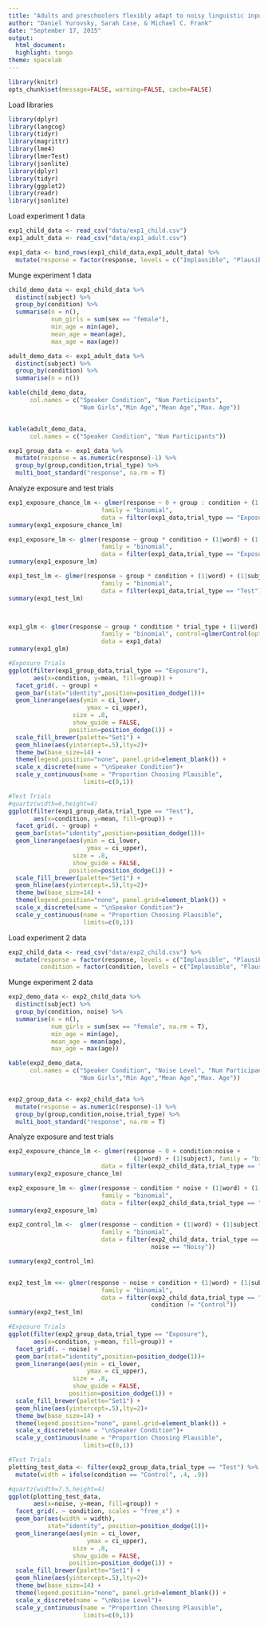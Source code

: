 ```yaml
---
title: "Adults and preschoolers flexibly adapt to noisy linguistic input"
author: "Daniel Yurovsky, Sarah Case, & Michael C. Frank"
date: "September 17, 2015"
output:
  html_document:
  highlight: tango
theme: spacelab
---
```

  ```r
library(knitr)
opts_chunk$set(message=FALSE, warning=FALSE, cache=FALSE)
```

Load libraries
```r
library(dplyr)
library(langcog)
library(tidyr)
library(magrittr)
library(lme4)
library(lmerTest)
library(jsonlite)
library(dplyr)
library(tidyr)
library(ggplot2)
library(readr)
library(jsonlite)
```

Load experiment 1 data
```r
exp1_child_data <- read_csv("data/exp1_child.csv")
exp1_adult_data <- read_csv("data/exp1_adult.csv")

exp1_data <- bind_rows(exp1_child_data,exp1_adult_data) %>%
  mutate(response = factor(response, levels = c("Implausible", "Plausible")))
```

Munge experiment 1 data
```r
child_demo_data <- exp1_child_data %>%
  distinct(subject) %>%
  group_by(condition) %>%
  summarise(n = n(),
            num_girls = sum(sex == "female"),
            min_age = min(age),
            mean_age = mean(age),
            max_age = max(age))

adult_demo_data <- exp1_adult_data %>%
  distinct(subject) %>%
  group_by(condition) %>%
  summarise(n = n())

kable(child_demo_data,
      col.names = c("Speaker Condition", "Num Participants",
                    "Num Girls","Min Age","Mean Age","Max. Age"))


kable(adult_demo_data,
      col.names = c("Speaker Condition", "Num Participants"))

exp1_group_data <- exp1_data %>%
  mutate(response = as.numeric(response)-1) %>%
  group_by(group,condition,trial_type) %>%
  multi_boot_standard("response", na.rm = T)
```

Analyze exposure and test trials
```r
exp1_exposure_chance_lm <- glmer(response ~ 0 + group : condition + (1|word) + (1|subject), 
                          family = "binomial",
                          data = filter(exp1_data,trial_type == "Exposure"))
summary(exp1_exposure_chance_lm)

exp1_exposure_lm <- glmer(response ~ group * condition + (1|word) + (1|subject), 
                          family = "binomial",
                          data = filter(exp1_data,trial_type == "Exposure"))
summary(exp1_exposure_lm)

exp1_test_lm <- glmer(response ~ group * condition + (1|word) + (1|subject), 
                          family = "binomial",
                          data = filter(exp1_data,trial_type == "Test"))
summary(exp1_test_lm)



exp1_glm <- glmer(response ~ group * condition * trial_type + (1|word) + (1|subject), 
                          family = "binomial", control=glmerControl(optimizer = "bobyqa"), 
                          data = exp1_data)
summary(exp1_glm)
```

```r
#Exposure Trials
ggplot(filter(exp1_group_data,trial_type == "Exposure"), 
       aes(x=condition, y=mean, fill=group)) +
  facet_grid(. ~ group) +
  geom_bar(stat="identity",position=position_dodge(1))+
  geom_linerange(aes(ymin = ci_lower,
                      ymax = ci_upper),
                  size = .8,
                  show_guide = FALSE,
                 position=position_dodge(1)) +
  scale_fill_brewer(palette="Set1") +
  geom_hline(aes(yintercept=.5),lty=2)+
  theme_bw(base_size=14) +
  theme(legend.position="none", panel.grid=element_blank()) +
  scale_x_discrete(name = "\nSpeaker Condition")+
  scale_y_continuous(name = "Proportion Choosing Plausible",
                     limits=c(0,1))

#Test Trials
#quartz(width=6,height=4)
ggplot(filter(exp1_group_data,trial_type == "Test"), 
       aes(x=condition, y=mean, fill=group)) +
  facet_grid(. ~ group) +
  geom_bar(stat="identity",position=position_dodge(1))+
  geom_linerange(aes(ymin = ci_lower,
                      ymax = ci_upper),
                  size = .8,
                  show_guide = FALSE,
                 position=position_dodge(1)) +
  scale_fill_brewer(palette="Set1") +
  geom_hline(aes(yintercept=.5),lty=2)+
  theme_bw(base_size=14) +
  theme(legend.position="none", panel.grid=element_blank()) +
  scale_x_discrete(name = "\nSpeaker Condition")+
  scale_y_continuous(name = "Proportion Choosing Plausible",
                     limits=c(0,1))
```


Load experiment 2 data
```r
exp2_child_data <- read_csv("data/exp2_child.csv") %>%
  mutate(response = factor(response, levels = c("Implausible", "Plausible")),
         condition = factor(condition, levels = c("Implausible", "Plausible", "Control")))
```

Munge experiment 2 data
```r
exp2_demo_data <- exp2_child_data %>%
  distinct(subject) %>%
  group_by(condition, noise) %>%
  summarise(n = n(),
            num_girls = sum(sex == "female", na.rm = T),
            min_age = min(age),
            mean_age = mean(age),
            max_age = max(age))

kable(exp2_demo_data,
      col.names = c("Speaker Condition", "Noise Level", "Num Participants",
                    "Num Girls","Min Age","Mean Age","Max. Age"))


exp2_group_data <- exp2_child_data %>%
  mutate(response = as.numeric(response)-1) %>%
  group_by(group,condition,noise,trial_type) %>%
  multi_boot_standard("response", na.rm = T)
```



Analyze exposure and test trials
```r
exp2_exposure_chance_lm <- glmer(response ~ 0 + condition:noise + 
                                   (1|word) + (1|subject), family = "binomial",
                          data = filter(exp2_child_data,trial_type == "Exposure"))
summary(exp2_exposure_chance_lm)

exp2_exposure_lm <- glmer(response ~ condition * noise + (1|word) + (1|subject), 
                          family = "binomial",
                          data = filter(exp2_child_data,trial_type == "Exposure"))
summary(exp2_exposure_lm)

exp2_control_lm <-  glmer(response ~ condition + (1|word) + (1|subject), 
                          family = "binomial",
                          data = filter(exp2_child_data, trial_type == "Test",
                                        noise == "Noisy"))

summary(exp2_control_lm)


exp2_test_lm <<- glmer(response ~ noise + condition + (1|word) + (1|subject), 
                          family = "binomial",
                          data = filter(exp2_child_data,trial_type == "Test",
                                        condition != "Control"))
summary(exp2_test_lm)
```

```r
#Exposure Trials
ggplot(filter(exp2_group_data,trial_type == "Exposure"), 
       aes(x=condition, y=mean, fill=group)) +
  facet_grid(. ~ noise) +
  geom_bar(stat="identity",position=position_dodge(1))+
  geom_linerange(aes(ymin = ci_lower,
                      ymax = ci_upper),
                  size = .8,
                  show_guide = FALSE,
                 position=position_dodge(1)) +
  scale_fill_brewer(palette="Set1") +
  geom_hline(aes(yintercept=.5),lty=2)+
  theme_bw(base_size=14) +
  theme(legend.position="none", panel.grid=element_blank()) +
  scale_x_discrete(name = "\nSpeaker Condition")+
  scale_y_continuous(name = "Proportion Choosing Plausible",
                     limits=c(0,1))

#Test Trials
plotting_test_data <- filter(exp2_group_data,trial_type == "Test") %>%
  mutate(width = ifelse(condition == "Control", .4, .9))

#quartz(width=7.5,height=4)
ggplot(plotting_test_data, 
       aes(x=noise, y=mean, fill=group)) +
  facet_grid(. ~ condition, scales = "free_x") +
  geom_bar(aes(width = width),
           stat="identity", position=position_dodge(1))+
  geom_linerange(aes(ymin = ci_lower,
                      ymax = ci_upper),
                  size = .8,
                  show_guide = FALSE,
                 position=position_dodge(1)) +
  scale_fill_brewer(palette="Set1") +
  geom_hline(aes(yintercept=.5),lty=2)+
  theme_bw(base_size=14) +
  theme(legend.position="none", panel.grid=element_blank()) +
  scale_x_discrete(name = "\nNoise Level")+
  scale_y_continuous(name = "Proportion Choosing Plausible",
                     limits=c(0,1))
```

